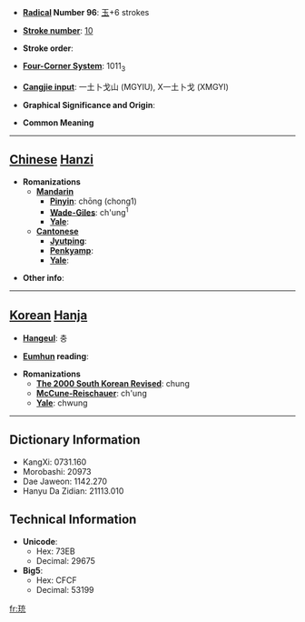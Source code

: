 * '''[[Wiktionary:Chinese radical index| Radical]] Number 96''': [[Wiktionary:Chinese radical index 玉|玉]]+6 strokes

* '''[[Wiktionary:Chinese total strokes index|Stroke number]]''': [[Wiktionary:Chinese total strokes index 10|10]]

* '''Stroke order''': 

* '''[[Wiktionary:Chinese four corner index|Four-Corner System]]''': 1011<sub>3</sub>

* '''[[Wiktionary:Chinese Cangjie index|Cangjie input]]''': 一土卜戈山 (MGYIU), X一土卜戈 (XMGYI)

* '''Graphical Significance and Origin''': 

* '''Common Meaning'''

----

== [[Chinese]] [[Hanzi]] ==

* '''Romanizations'''
** '''[[Mandarin]]'''
*** '''[[Pinyin]]''': chōng (chong1)
*** '''[[Wade-Giles]]''': ch'ung<sup>1</sup>
*** '''[[Yale]]''': 
** '''[[Cantonese]]'''
*** '''[[Jyutping]]''':
*** '''[[Penkyamp]]''': 
*** '''[[Yale]]''': 

* '''Other info''': 

----

== [[Korean]] [[Hanja]] ==

* '''[[Hangeul]]''': 충

* '''[[Eumhun]] reading''': 

* '''Romanizations'''
** '''[[The 2000 South Korean Revised Romanization|The 2000 South Korean Revised]]''': chung
** '''[[McCune-Reischauer]]''': ch'ung
** '''[[Yale]]''': chwung

----

== Dictionary Information ==

* KangXi: 0731.160
* Morobashi: 20973
* Dae Jaweon: 1142.270
* Hanyu Da Zidian: 21113.010

== Technical Information ==

* '''Unicode''':
** Hex: 73EB
** Decimal: 29675
* '''Big5''':
** Hex: CFCF
** Decimal: 53199

[[fr:珫]]